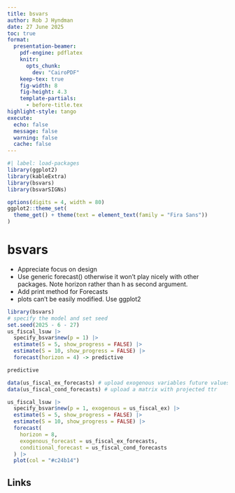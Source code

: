 ```yaml
---
title: bsvars
author: Rob J Hyndman
date: 27 June 2025
toc: true
format:
  presentation-beamer:
    pdf-engine: pdflatex
    knitr:
      opts_chunk:
        dev: "CairoPDF"
    keep-tex: true
    fig-width: 8
    fig-height: 4.3
    template-partials:
      - before-title.tex
highlight-style: tango
execute:
  echo: false
  message: false
  warning: false
  cache: false
---
```


```r
#| label: load-packages
library(ggplot2)
library(kableExtra)
library(bsvars)
library(bsvarSIGNs)

options(digits = 4, width = 80)
ggplot2::theme_set(
  theme_get() + theme(text = element_text(family = "Fira Sans"))
)
```

# bsvars

* Appreciate focus on design
* Use generic forecast() otherwise it won't play nicely with other packages. Note horizon rather than h as second argument.
* Add print method for Forecasts
* plots can't be easily modified. Use ggplot2

```r
library(bsvars)
# specify the model and set seed
set.seed(2025 - 6 - 27)
us_fiscal_lsuw |>
  specify_bsvar$new(p = 1) |>
  estimate(S = 5, show_progress = FALSE) |>
  estimate(S = 10, show_progress = FALSE) |>
  forecast(horizon = 4) -> predictive

predictive

data(us_fiscal_ex_forecasts) # upload exogenous variables future values
data(us_fiscal_cond_forecasts) # upload a matrix with projected ttr

us_fiscal_lsuw |>
  specify_bsvar$new(p = 1, exogenous = us_fiscal_ex) |>
  estimate(S = 5, show_progress = FALSE) |>
  estimate(S = 10, show_progress = FALSE) |>
  forecast(
    horizon = 8,
    exogenous_forecast = us_fiscal_ex_forecasts,
    conditional_forecast = us_fiscal_cond_forecasts
  ) |>
  plot(col = "#c24b14")
```

## Links

\begin{textblock}{7.6}(4.2,3.6)
\begin{alertblock}{}
\fontsize{18}{22}\sf\bfseries\centering
\href{https://robjhyndman.com/osfs25}{robjhyndman.com/osfs25}
\end{alertblock}
\end{textblock}


\begin{textblock}{7.6}(4.2,5.6)
\begin{block}{}
\fontsize{18}{22}\sf\bfseries\centering
\href{https://robjhyndman.com/postdoc}{robjhyndman.com/postdoc}
\end{block}
\end{textblock}

